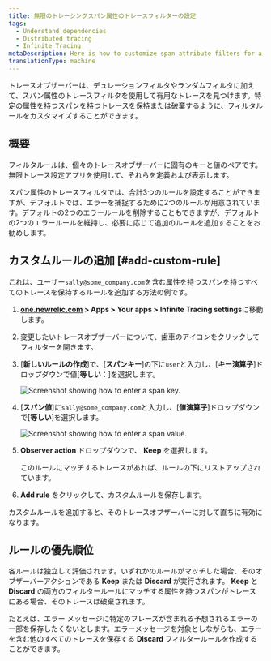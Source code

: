 ```yaml
---
title: 無限のトレーシングスパン属性のトレースフィルターの設定
tags:
  - Understand dependencies
  - Distributed tracing
  - Infinite Tracing
metaDescription: Here is how to customize span attribute filters for a trace observer.
translationType: machine
---
```




トレースオブザーバーは、デュレーションフィルタやランダムフィルタに加えて、スパン属性のトレースフィルタを使用して有用なトレースを見つけます。特定の属性を持つスパンを持つトレースを保持または破棄するように、フィルタルールをカスタマイズすることができます。

## 概要

フィルタルールは、個々のトレースオブザーバーに固有のキーと値のペアです。無限トレース設定アプリを使用して、それらを定義および表示します。

スパン属性のトレースフィルタでは、合計3つのルールを設定することができますが、デフォルトでは、エラーを捕捉するために2つのルールが用意されています。デフォルトの2つのエラールールを削除することもできますが、デフォルトの2つのエラールールを維持し、必要に応じて追加のルールを追加することをお勧めします。

## カスタムルールの追加 [#add-custom-rule]

これは、ユーザー`sally@some_company.com`を含む属性を持つスパンを持つすべてのトレースを保持するルールを追加する方法の例です。

1. **[one.newrelic.com](https://one.newrelic.com) > Apps > Your apps > Infinite Tracing settings**に移動します。

2. 変更したいトレースオブザーバーについて、歯車のアイコンをクリックしてフィルターを開きます。

3. \[**新しいルールの作成**]で、\[**スパンキー**]の下に`user`と入力し、\[**キー演算子**]ドロップダウンで値\[**等しい**：]を選択します。

   <img
     title="span_key.png"
     alt="Screenshot showing how to enter a span key."
     src={spanKey}
   />

4. \[**スパン値**]に`sally@some_company.com`と入力し、\[**値演算子**]ドロップダウンで\[**等しい**]を選択します。

   <img
     title="span_value.png"
     alt="Screenshot showing how to enter a span value."
     src={spanValue}
   />

5. **Observer action** ドロップダウンで、 **Keep** を選択します。

   <Callout variant="tip">
     このルールにマッチするトレースがあれば、ルールの下にリストアップされています。
   </Callout>

6. **Add rule** をクリックして、カスタムルールを保存します。

カスタムルールを追加すると、そのトレースオブザーバーに対して直ちに有効になります。

## ルールの優先順位

各ルールは独立して評価されます。いずれかのルールがマッチした場合、そのオブザーバーアクションである **Keep** または **Discard** が実行されます。 **Keep** と **Discard** の両方のフィルタールールにマッチする属性を持つスパンがトレースにある場合、そのトレースは破棄されます。

たとえば、エラー メッセージに特定のフレーズが含まれる予想されるエラーの一部を保存したくないとします。エラーメッセージを対象としながらも、エラーを含む他のすべてのトレースを保存する **Discard** フィルタールールを作成することができます。